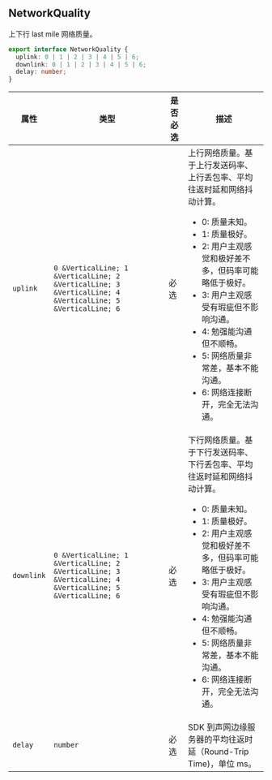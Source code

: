 ## NetworkQuality

上下行 last mile 网络质量。

```typescript
export interface NetworkQuality {
  uplink: 0 | 1 | 2 | 3 | 4 | 5 | 6;
  downlink: 0 | 1 | 2 | 3 | 4 | 5 | 6;
  delay: number;
}
```

| 属性       | 类型                                                                                                      | 是否必选 | 描述                                                                                                                                                                                                                                                                                                                                                    |
| ---------- | --------------------------------------------------------------------------------------------------------- | -------- | ------------------------------------------------------------------------------------------------------------------------------------------------------------------------------------------------------------------------------------------------------------------------------------------------------------------------------------------------------- |
| `uplink`   | `0 &VerticalLine; 1 &VerticalLine; 2 &VerticalLine; 3 &VerticalLine; 4 &VerticalLine; 5 &VerticalLine; 6` | 必选     | 上行网络质量。基于上行发送码率、上行丢包率、平均往返时延和网络抖动计算。<ul><li>0: 质量未知。</li><li>1: 质量极好。</li><li>2: 用户主观感觉和极好差不多，但码率可能略低于极好。</li><li>3: 用户主观感受有瑕疵但不影响沟通。</li><li>4: 勉强能沟通但不顺畅。</li><li>5: 网络质量非常差，基本不能沟通。</li><li>6: 网络连接断开，完全无法沟通。</li></ul> |
| `downlink` | `0 &VerticalLine; 1 &VerticalLine; 2 &VerticalLine; 3 &VerticalLine; 4 &VerticalLine; 5 &VerticalLine; 6` | 必选     | 下行网络质量。基于下行发送码率、下行丢包率、平均往返时延和网络抖动计算。<ul><li>0: 质量未知。</li><li>1: 质量极好。</li><li>2: 用户主观感觉和极好差不多，但码率可能略低于极好。</li><li>3: 用户主观感受有瑕疵但不影响沟通。</li><li>4: 勉强能沟通但不顺畅。</li><li>5: 网络质量非常差，基本不能沟通。</li><li>6: 网络连接断开，完全无法沟通。</li></ul> |
| `delay`    | `number`                                                                                                  | 必选     | SDK 到声网边缘服务器的平均往返时延（Round-Trip Time)，单位 ms。                                                                                                                                                                                                                                                                                         |
